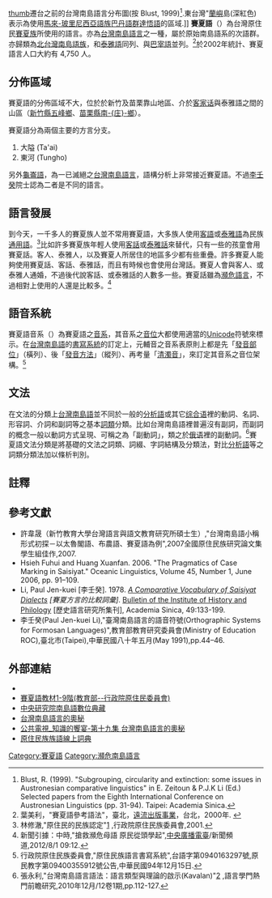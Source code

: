 {{noteTA
|1=zh-cn:语法;zh-hk:文法;zh-tw:文法;
}}
{{Infobox language
| name        = 賽夏語
| nativename  = {{lang|xsy|SaySiyat}}
| states      = [[台灣|台灣]]中北部
| region      = [[新竹縣|新竹縣]]五峰鄉、北埔鄉等地區；[[苗栗縣|苗栗縣]]南-{庄}-鄉、獅潭鄉一帶。
| speakers    = 6,156人
| date        = 2012年6月
| ref         = <ref>"賽夏族"[http://www.apc.gov.tw/portal/docDetail.html?CID=940F9579765AC6A0&DID=0C3331F0EBD318C264AC48B3613BF698] {{Wayback|url=http://www.apc.gov.tw/portal/docDetail.html?CID=940F9579765AC6A0&DID=0C3331F0EBD318C264AC48B3613BF698 |date=20130923055707 }},行政院原住民族委員會,2012年/8月29日查閱.</ref>
| script      = [[拉丁字母|拉丁字母]]
| familycolor = 南島語系
| fam1        = [[南島語系|南島語系]]
| fam2        = [[台灣南島語言|台灣南島語言]]（地理劃分）
| fam3        = [[北台灣南島語族|北台灣南島語族]]？
| fam4        = 西北台灣南島語族
| nation      = {{TWN}}原住民族地區<ref>{{cite web|url=http://www.rootlaw.com.tw/LawArticle.aspx?LawID=A040350000004700-1060614|title=原住民族語言發展法|access-date=2017-08-03|archive-date=2017-08-04|archive-url=https://web.archive.org/web/20170804014519/http://www.rootlaw.com.tw/LawArticle.aspx?LawID=A040350000004700-1060614|dead-url=no}}</ref>
| agency      = 台灣[[原住民族委員會|原住民族委員會]]、[[中央研究院|中央研究院]] (''Academia Sinica'')
| iso2        = map
| iso3        = xsy
<!-- 過時參數 | SIL         = SAI -->
| vitality    = s
}}
[[文件:Formosan_languages.png|thumb]]遷台之前的台灣南島語言分布圖(按 Blust, 1999)<ref>Blust, R. (1999). "Subgrouping, circularity and extinction: some issues in Austronesian comparative linguistics" in E. Zeitoun & P.J.K Li (Ed.) Selected papers from the Eighth International Conference on Austronesian Linguistics (pp. 31-94). Taipei: Academia Sinica.</ref>.東台灣"[[蘭嶼|蘭嶼]]島(深紅色)表示為使用[[馬來-玻里尼西亞語族|馬來-玻里尼西亞語族]][[巴丹語群|巴丹語群]][[達悟語|達悟語]]的區域.]]
'''賽夏語'''（{{lang-xsy|SaySiyat|links=no}}）為台灣原住民[[賽夏族|賽夏族]]所使用的語言。亦為[[台灣南島語言|台灣南島語言]]之一種，屬於原始南島語系的次語群。亦歸類為[[北台灣南島語族|北台灣南島語族]]，和[[泰雅語|泰雅語]]同列、與[[巴宰語|巴宰語]]並列。<ref>葉美利，"賽夏語參考語法"，臺北，[[遠流出版事業|遠流出版事業]]，台北，2000年. <small>{{ISBN|957-32-3888-8}}</small></ref>於2002年統計、賽夏語言人口大約有 4,750 人。

==分佈區域==
賽夏語的分佈區域不大，位於於新竹及苗栗靠山地區、介於[[客家话|客家话]]與泰雅語之間的山區（[[新竹縣|新竹縣]][[五峰鄉_(臺灣)|五峰鄉]]、[[苗栗縣|苗栗縣]][[南庄鄉_(臺灣)|南-{庄}-鄉]]）。

賽夏語分為兩個主要的方言分支。
#大隘 (Ta'ai)
#東河 (Tungho)

另外[[龜崙語|龜崙語]]，為一已滅絕之[[台灣南島語言|台灣南島語言]]，語構分析上非常接近賽夏語。不過[[李壬癸|李壬癸]]院士認為二者是不同的語言。

==語言發展==
到今天，一千多人的賽夏族人並不常用賽夏語，大多族人使用[[客語|客語]]或[[泰雅語|泰雅語]]為民族[[通用語|通用語]]。<ref>林修澈,"原住民的民族認定"[http://portal.tacp.gov.tw/document/show_doc/17248] {{Webarchive|url=https://archive.is/20121222065737/http://portal.tacp.gov.tw/document/show_doc/17248 |date=2012-12-22 }},行政院原住民族委員會,2001.</ref>比如許多賽夏族年輕人使用[[客話|客話]]或[[泰雅話|泰雅話]]來替代，只有一些的孩童會用賽夏話。客人、泰雅人，以及賽夏人所居住的地區多少都有些重疊。許多賽夏人能夠使用賽夏話、客話、泰雅話，而且有時候也會使用台灣話。賽夏人會與客人、或泰雅人通婚，不過後代說客話、或泰雅話的人數多一些。賽夏話雖為[[瀕危語言|瀕危語言]]，不過相對上使用的人還是比較多。<ref>新聞引據：中時,"搶救瀕危母語 原民從頭學起"{{cite web |url=http://news.rti.org.tw/index_newsContent.aspx?nid=368960&id=6&id2=1 |title=存档副本 |accessdate=2012-08-20 |deadurl=yes |archiveurl=https://web.archive.org/web/20140222163811/http://news.rti.org.tw/index_newsContent.aspx?nid=368960&id=6&id2=1 |archivedate=2014-02-22 }},[[中央廣播電臺|中央廣播電臺]]/新聞頻道,2012/8/1 09:12.</ref>

==語音系統==
{{seealso|賽夏語音系}}

賽夏語音系（{{lang|en|SaySiyat phonology}}）為賽夏語之[[音位學|音系]]，其音系之[[音位|音位]]大都使用適當的[[Unicode|Unicode]]符號來標示。在[[台灣南島語|台灣南島語]]的[[書寫系統|書寫系統]]的訂定上，元輔音之音系表原則上都是先「[[發音部位|發音部位]]」（橫列）、後「[[發音方法|發音方法]]」（縱列）、再考量「[[清濁音|清濁音]]」，來訂定其音系之音位架構。<ref name=shaolatin>行政院原住民族委員會,"原住民族語言書寫系統"{{cite web
|url=https://ws.moe.edu.tw/001/Upload/6/RelFile/6508/7828/aboriginal.pdf
|title=總說明
|accessdate=2010-09-06
|archive-date=2016-09-17
|archive-url=https://web.archive.org/web/20160917045812/https://ws.moe.edu.tw/001/Upload/6/RelFile/6508/7828/aboriginal.pdf
|dead-url=no
}},台語字第0940163297號,原民教字第09400355912號公告,中華民國94年12月15日.</ref>

==文法==
{{main|賽夏語文法}}
在文法的分類上[[台灣南島語|台灣南島語]]並不同於一般的[[分析語|分析語]]或其它[[综合语|综合语]]裡的動詞、名詞、形容詞、介詞和副詞等之基本[[詞類|詞類]]分類。比如台灣南島語裡普遍沒有副詞，而副詞的概念一般以動詞方式呈現、可稱之為「副動詞」，類之於[[俄语|俄语]]裡的副動詞。<ref name=diunnbbunhua>張永利,"台灣南島語言語法：語言類型與理論的啟示(Kavalan)"[http://vietnam.nsc.gov.tw/public/Data/012714292271.pdf] {{Wayback|url=http://vietnam.nsc.gov.tw/public/Data/012714292271.pdf |date=20131019184617 }},語言學門熱門前瞻研究,2010年12月/12卷1期,pp.112-127.</ref>賽夏語文法分類是將基礎的文法之詞類、詞綴、字詞結構及分類法，對比[[分析語|分析語]]等之詞類分類法加以條析判別。

==註釋==
{{Reflist|2}}
==參考文獻==
{{refbegin|2}}
*許韋晟（新竹教育大學台灣語言與語文教育研究所碩士生）,"台灣南島語小稱形式初探－以太魯閣語、布農語、賽夏語為例",2007全國原住民族研究論文集 學生組佳作,2007.
* Hsieh Fuhui and Huang Xuanfan. 2006. "The Pragmatics of Case Marking in Saisiyat." Oceanic Linguistics, Volume 45, Number 1, June 2006, pp. 91–109.
* Li, Paul Jen-kuei [李壬癸]. 1978. ''[http://www.airiti.com/ceps/ec/ecjnlarticleView.aspx?jnlcattype=1&jnlptype=1&jnltype=1&jnliid=3326&issueiid=71525&atliid=1227801 A Comparative Vocabulary of Saisiyat Dialects] {{Wayback|url=http://www.airiti.com/ceps/ec/ecjnlarticleView.aspx?jnlcattype=1&jnlptype=1&jnltype=1&jnliid=3326&issueiid=71525&atliid=1227801 |date=20110707095647 }} [賽夏方言的比較詞彙]''. [http://www.airiti.com/ceps/ec/ecJnlIntro.aspx?Jnliid=3326 Bulletin of the Institute of History and Philology] {{Wayback|url=http://www.airiti.com/ceps/ec/ecJnlIntro.aspx?Jnliid=3326 |date=20110707095537 }} [歷史語言研究所集刊], Academia Sinica, 49:133-199.
*李壬癸(Paul Jen-kuei Li),"臺灣南島語言的語音符號(Orthographic Systems for Formosan Languages)",教育部教育研究委員會(Ministry of Education ROC),臺北市(Taipei),中華民國八十年五月(May 1991),pp.44–46.
{{refend}}

==外部連結==
{{Incubator|code= xsy}}
{{div col|cols=2}}
*{{Ethnologue|xsy}}
*[https://web.archive.org/web/20090305005558/http://www.alcd.nccu.edu.tw/classroom/downbook-m.html 賽夏語教材1-9階(教育部--行政院原住民委員會)]
*[https://web.archive.org/web/20070115071850/http://formosan.sinica.edu.tw/ 中央研究院南島語數位典藏]
*[http://www.youmaker.com/video/sv?id=cc0c9909af5e4c6d8758ef0def64ead0001 台灣南島語言的奧秘] {{Wayback|url=http://www.youmaker.com/video/sv?id=cc0c9909af5e4c6d8758ef0def64ead0001 |date=20110720123709 }}
*[http://web.pts.org.tw/~web01/knowledge/19.htm 公共電視_知識的饗宴-第十九集 台灣南島語言的奧秘] {{Wayback|url=http://web.pts.org.tw/~web01/knowledge/19.htm |date=20101222165929 }}
*[http://e-dictionary.apc.gov.tw/Index.htm 原住民族族語線上詞典] {{Wayback|url=http://e-dictionary.apc.gov.tw/Index.htm |date=20140323122600 }}
{{div col end}}

{{台灣語言}}
{{南島語系}}

[[Category:賽夏語|Category:賽夏語]]
[[Category:瀕危南島語言|Category:瀕危南島語言]]
